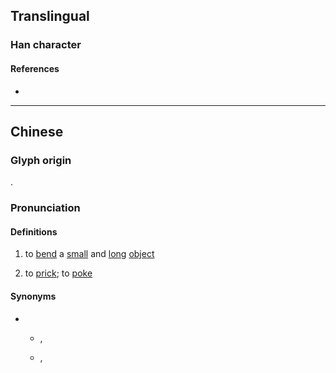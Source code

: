 {{character info/new}}
==Translingual==

===Han character===
{{Han char|rn=64|rad=手|as=09|sn=12|four=|canj=QIHV|ids=⿰扌威}}

====References====
* {{Han ref|kx=0445.341|hdz=31913.110|uh=63FB|ud=25595}}

----
==Chinese==
{{zh-forms}}

===Glyph origin===
{{Han compound|扌|威|c1=s|c2=p|t1=hand|ls=psc}}.

===Pronunciation===
{{zh-pron
|m=wēi
|c=wai1
|mn=ui
|cat=v
}}

====Definitions====
{{zh-hanzi}}

# {{lb|zh|dialectal Mandarin}} to [[bend]] a [[small]] and [[long]] [[object]]
# {{lb|zh|Hokkien}} to [[prick]]; to [[poke]]
#: {{zh-x|心肝 像 針 揻。|My heart is aching as if it is '''pricked''' by a needle.|MN}}

====Synonyms====
* {{sense|to prick}}
** {{q|Mandarin}} {{zh-l|刺}}, {{zh-l|戳}}
** {{q|Cantonese}} {{zh-l|篤|tr=duk1}}, {{zh-l|㓤|tr=gat1}}